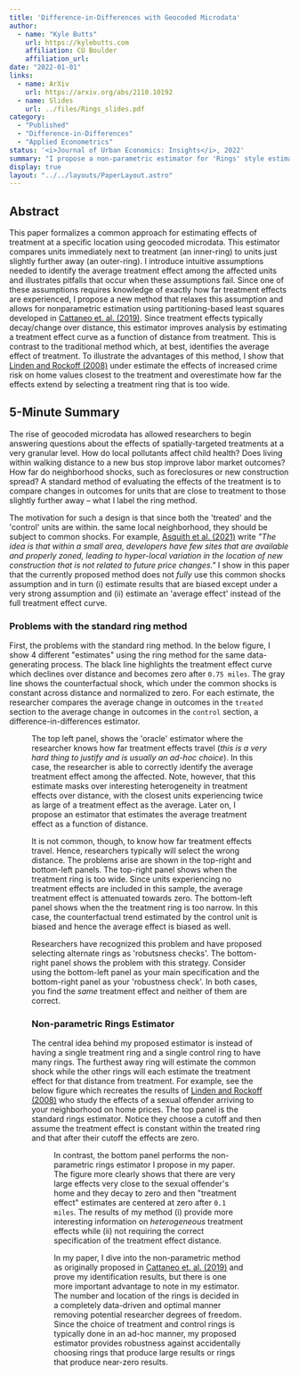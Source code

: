 ```yaml
---
title: 'Difference-in-Differences with Geocoded Microdata'
author:
  - name: "Kyle Butts"
    url: https://kylebutts.com
    affiliation: CU Boulder
    affiliation_url: 
date: "2022-01-01"
links:
  - name: ArXiv 
    url: https://arxiv.org/abs/2110.10192
  - name: Slides
    url: ../files/Rings_slides.pdf
category:
  - "Published"
  - "Difference-in-Differences"
  - "Applied Econometrics"
status: '<i>Journal of Urban Economics: Insights</i>, 2022'
summary: "I propose a non-parametric estimator for 'Rings' style estimators where an inner ring is treated and and outer ring serves as the control group."
display: true
layout: "../../layouts/PaperLayout.astro"
---
```


## Abstract

This paper formalizes a common approach for estimating effects of treatment at a specific location using geocoded microdata. This estimator compares units immediately next to treatment (an inner-ring) to units just slightly further away (an outer-ring). I introduce intuitive assumptions needed to identify the average treatment effect among the affected units and illustrates pitfalls that occur when these assumptions fail. Since one of these assumptions requires knowledge of exactly how far treatment effects are experienced, I propose a new method that relaxes this assumption and allows for nonparametric estimation using partitioning-based least squares developed in [Cattaneo et. al. (2019)](https://maxhfarrell.com/research/Cattaneo-Farrell-Feng2020_AoS.pdf). Since treatment effects typically decay/change over distance, this estimator improves analysis by estimating a treatment effect curve as a function of distance from treatment. This is contrast to the traditional method which, at best, identifies the average effect of treatment. To illustrate the advantages of this method, I show that [Linden and Rockoff (2008)](https://www.aeaweb.org/articles?id=10.1257/aer.98.3.1103) under estimate the effects of increased crime risk on home values closest to the treatment and overestimate how far the effects extend by selecting a treatment ring that is too wide. 

## 5-Minute Summary

The rise of geocoded microdata has allowed researchers to begin answering questions about the effects of spatially-targeted treatments at a very granular level. How do local pollutants affect child health? Does living within walking distance to a new bus stop improve labor market outcomes? How far do neighborhood shocks, such as foreclosures or new construction spread? A standard method of evaluating the effects of the treatment is to compare changes in outcomes for units that are close to treatment to those slightly further away – what I label the <Color kelly>ring method</Color>.

The motivation for such a design is that since both the 'treated' and the 'control' units are within. the same local neighborhood, they should be subject to <Color coral>common shocks</Color>. For example, [Asquith et al. (2021)](https://dx.doi.org/10.1162/rest_a_01055) write *"The idea is that within a small area, developers have few sites that are available and properly zoned, leading to hyper-local variation in the location of new construction that is not related to future price changes."* I show in this paper that the currently proposed method does not *fully* use this <Color coral>common shocks</Color> assumption and in turn (i) estimate results that are biased except under a very strong assumption and (ii) estimate an 'average effect' instead of the full treatment effect curve.

### Problems with the standard ring method

First, the problems with the standard ring method. In the below figure, I show 4 different "estimates" using the ring method for the same data-generating process. The black line highlights the treatment effect curve which declines over distance and becomes zero after `0.75 miles`. The gray line shows the counterfactual shock, which under the <Color coral>common shocks</Color> is constant across distance and normalized to zero. For each estimate, the researcher compares the average change in outcomes in the `treated` section to the average change in outcomes in the `control` section, a difference-in-differences estimator.

<Figure src="/images/rings_ex.png" alt="Example of Problems with 'Standard' Rings method" />

The top left panel, shows the 'oracle' estimator where the researcher knows how far treatment effects travel (*this is a very hard thing to justify and is usually an ad-hoc choice*). In this case, the researcher is able to correctly identify the <Color alice>average treatment effect among the affected</Color>. Note, however, that this estimate masks over interesting heterogeneity in treatment effects over distance, with the closest units experiencing twice as large of a treatment effect as the average. Later on, I propose an estimator that estimates the average treatment effect as a function of distance.

It is not common, though, to know how far treatment effects travel. Hence, researchers typically will select the wrong distance. The problems arise are shown in the top-right and bottom-left panels. The top-right panel shows when the treatment ring is too wide. Since units experiencing no treatment effects are included in this sample, the average treatment effect is attenuated towards zero. The bottom-left panel shows when the the treatment ring is too narrow. In this case, the counterfactual trend estimated by the control unit is biased and hence the average effect is biased as well.

Researchers have recognized this problem and have proposed selecting alternate rings as 'robutsness checks'. The bottom-right panel shows the problem with this strategy. Consider using the bottom-left panel as your main specification and the bottom-right panel as your 'robustness check'. In both cases, you find the *same* treatment effect and neither of them are correct.

### Non-parametric Rings Estimator

The central idea behind my proposed estimator is instead of having a single treatment ring and a single control ring to have many rings. The furthest away ring will estimate the <Color coral>common shock</Color> while the other rings will each estimate the treatment effect for that distance from treatment. For example, see the below figure which recreates the results of [Linden and Rockoff (2008)](https://dx.doi.org/10.1257/aer.98.3.1103) who study the effects of a sexual offender arriving to your neighborhood on home prices. The top panel is the standard rings estimator. Notice they choose a cutoff and then assume the treatment effect is constant within the treated ring and that after their cutoff the effects are zero. 

<Figure src="/images/linden_rockoff.png" alt="Linden and Rockoff (2008) Analysis of Sexual Offender Arrival on Home Prices" />

In contrast, the bottom panel performs the non-parametric rings estimator I propose in my paper. The figure more clearly shows that there are very large effects very close to the sexual offender's home and they decay to zero and then "treatment effect" estimates are centered at zero after `0.1 miles`. The results of my method (i) provide more interesting information on *heterogeneous* treatment effects while (ii) not requiring the correct specification of the treatment effect distance.

In my paper, I dive into the non-parametric method as originally proposed in [Cattaneo et. al. (2019)](http://arxiv.org/abs/1804.04916) and prove my identification results, but there is one more important advantage to note in my estimator. The number and location of the rings is decided in a completely data-driven and optimal manner removing potential researcher degrees of freedom. Since the choice of treatment and control rings is typically done in an ad-hoc manner, my proposed estimator provides robustness against accidentally choosing rings that produce large results or rings that produce near-zero results.
